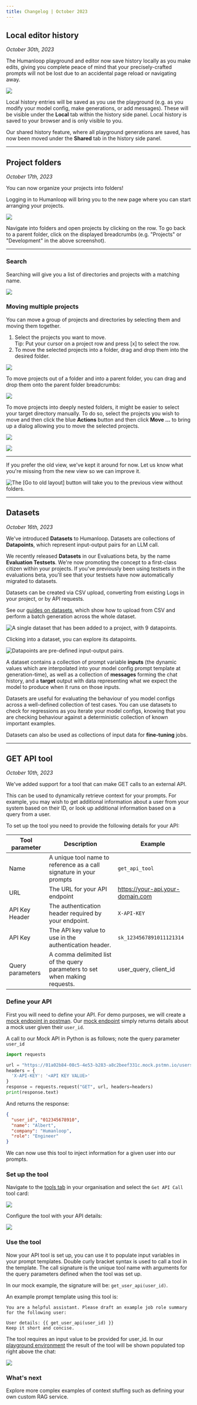 ```yaml
---
title: Changelog | October 2023
---
```



## Local editor history

_October 30th, 2023_

The Humanloop playground and editor now save history locally as you make edits, giving you complete peace of mind that your precisely-crafted prompts will not be lost due to an accidental page reload or navigating away.

![](../../assets/images/2002405-image.png)

Local history entries will be saved as you use the playground (e.g. as you modify your model config, make generations, or add messages). These will be visible under the **Local** tab within the history side panel. Local history is saved to your browser and is only visible to you.

Our shared history feature, where all playground generations are saved, has now been moved under the **Shared** tab in the history side panel.

---

## Project folders

_October 17th, 2023_

You can now organize your projects into folders! 

Logging in to Humanloop will bring you to the new page where you can start arranging your projects.

![](../../assets/images/3673cde-image.png)

Navigate into folders and open projects by clicking on the row. To go back to a parent folder, click on the displayed breadcrumbs (e.g. "Projects" or "Development" in the above screenshot).

***

### Search

Searching will give you a list of directories and projects with a matching name.

![](../../assets/images/3275f52-image.png)

### Moving multiple projects

You can move a group of projects and directories by selecting them and moving them together.

1. Select the projects you want to move.  
   Tip: Put your cursor on a project row and press [x] to select the row.
2. To move the selected projects into a folder, drag and drop them into the desired folder.

![](../../assets/images/536793b-image.png)

To move projects out of a folder and into a parent folder, you can drag and drop them onto the parent folder breadcrumbs:

![](../../assets/images/3327cbc-image.png)

To move projects into deeply nested folders, it might be easier to select your target directory manually. To do so, select the projects you wish to move and then click the blue **Actions** button and then click **Move ...** to bring up a dialog allowing you to move the selected projects.

![](../../assets/images/4e1ee98-image.png)

![](../../assets/images/a20405d-image.png)

***

If you prefer the old view, we've kept it around for now. Let us know what you're missing from the new view so we can improve it.

<img src="../../assets/images/964f56e-image.png" alt="The [Go to old layout] button will take you to the previous view without folders." />

---

## Datasets

_October 16th, 2023_

We've introduced **Datasets** to Humanloop. Datasets are collections of **Datapoints**, which represent input-output pairs for an LLM call.

We recently released **Datasets** in our Evaluations beta, by the name **Evaluation Testsets**. We're now promoting the concept to a first-class citizen within your projects. If you've previously been using testsets in the evaluations beta, you'll see that your testsets have now automatically migrated to datasets.

Datasets can be created via CSV upload, converting from existing Logs in your project, or by API requests.

See our [guides on datasets](/docs/guides/datasets), which show how to upload from CSV and perform a batch generation across the whole dataset.

<img src="../../assets/images/0a7d956-image.png" alt="A single dataset that has been added to a project, with 9 datapoints." />

Clicking into a dataset, you can explore its datapoints.

<img src="../../assets/images/dec0d1a-image.png" alt="Datapoints are pre-defined input-output pairs." />

A dataset contains a collection of prompt variable **inputs** (the dynamic values which are interpolated into your model config prompt template at generation-time), as well as a collection of **messages** forming the chat history, and a **target** output with data representing what we expect the model to produce when it runs on those inputs.

Datasets are useful for evaluating the behaviour of you model configs across a well-defined collection of test cases. You can use datasets to check for regressions as you iterate your model configs, knowing that you are checking behaviour against a deterministic collection of known important examples.

Datasets can also be used as collections of input data for **fine-tuning** jobs.

---

## GET API tool

_October 10th, 2023_

We've added support for a tool that can make GET calls to an external API.

This can be used to dynamically retrieve context for your prompts. For example, you may wish to get additional information about a user from your system based on their ID, or look up additional information based on a query from a user.

To set up the tool you need to provide the following details for your API:

| Tool parameter   | Description                                                                 | Example                            |
| ---------------- | --------------------------------------------------------------------------- | ---------------------------------- |
| Name             | A unique tool name to reference as a call signature in your prompts         | `get_api_tool`                     |
| URL              | The URL for your API endpoint                                               | https://your-api.your-domain.com   |
| API Key Header   | The authentication header required by your endpoint.                        | `X-API-KEY`                        |
| API Key          | The API key value to use in the authentication header.                      | `sk_1234567891011121314`           |
| Query parameters | A comma delimited list of the query parameters to set when making requests. | user_query, client_id              |

### Define your API

First you will need to define your API. For demo purposes, we will create a [mock endpoint in postman](https://learning.postman.com/docs/designing-and-developing-your-api/mocking-data/setting-up-mock/). Our [mock endpoint](https://www.postman.com/humanloop/workspace/humanloop/request/12831443-9c48e591-b7b2-4a17-b56a-8050a133e1b5) simply returns details about a mock user given their `user_id`. 

A call to our Mock API in Python is as follows; note the query parameter `user_id`

```python
import requests

url = "https://01a02b84-08c5-4e53-b283-a8c2beef331c.mock.pstmn.io/users?user_id=01234567891011"
headers = {
  'X-API-KEY': '<API KEY VALUE>'
}
response = requests.request("GET", url, headers=headers)
print(response.text)

```

And returns the response:

```json
{
  "user_id", "012345678910",
  "name": "Albert",
  "company": "Humanloop",
  "role": "Engineer"
}
```

We can now use this tool to inject information for a given user into our prompts.

### Set up the tool

Navigate to the [tools tab](https://app.humanloop.com/hl-test/tools) in your organisation and select the `Get API Call ` tool card:

<img src="../../assets/images/a3e9a50-Screenshot_2023-10-10_at_09.53.55.png" />


Configure the tool with your API details:

<img src="../../assets/images/7787fb0-Screenshot_2023-10-10_at_09.58.30.png" />


### Use the tool

Now your API tool is set up, you can use it to populate input variables in your prompt templates. Double curly bracket syntax is used to call a tool in the template. The call signature is the unique tool name with arguments for the query parameters defined when the tool was set up. 

In our mock example, the signature will be:  `get_user_api(user_id)`.

An example prompt template using this tool is: 

```shell
You are a helpful assistant. Please draft an example job role summary for the following user:

User details: {{ get_user_api(user_id) }}
Keep it short and concise.
```

The tool requires an input value to be provided for user_id. In our [playground environment](https://app.humanloop.com/playground) the result of the tool will be shown populated top right above the chat:

<img src="../../assets/images/802a9e3-Screenshot_2023-10-10_at_10.05.37.png" />


### What's next

Explore more complex examples of context stuffing such as defining your own custom RAG service.